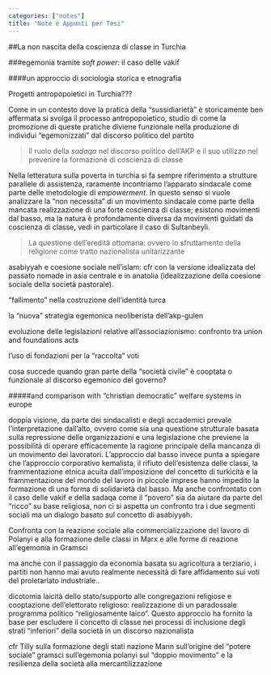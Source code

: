 ```yaml
---
categories: ["notes"]
title: "Note e Appunti per Tesi"
---
```


##La non nascita della coscienza di classe in Turchia

###egemonia tramite *soft power*: il caso delle vakif 

####un approccio di sociologia storica e etnografia

Progetti antropopoietici in Turchia???

Come in un contesto dove la pratica della "sussidiarietà" è storicamente ben affermata si svolga il processo antropopoietico, studio di come la promozione di queste pratiche diviene funzionale nella produzione di individui "egemonizzati" dal discorso politico del partito

>Il ruolo della *sadaqa* nel discorso politico dell'AKP e il suo utilizzo nel prevenire la formazione di coscienza di classe

Nella letteratura sulla poverta in turchia si fa sempre riferimento a strutture parallele di assistenza, raramente incontriamo l'apparato sindacale come parte delle metodologie di *empowerment*. In questo senso si vuole analizzare la "non necessita" di un movimento sindacale come parte della mancata realizzazione di una forte coscienza di classe; esistono movimenti dal basso, ma la natura è profondamente diversa da movimenti guidati da coscienza di classe, vedi in particolare il caso di Sultanbeyli.

>La questione dell'eredità ottomana: ovvero lo sfruttamento della religione come tratto nazionalista unitarizzante 

asabiyyah e coesione sociale nell'islam: cfr con la versione idealizzata del passato nomade in asia centrale e in anatolia (idealizzazione della coesione sociale della società pastorale).

"fallimento" nella costruzione dell'identità turca

la "nuova" strategia egemonica neoliberista dell'akp-gulen

evoluzione delle legislazioni relative all'associazionismo: confronto tra union and foundations acts

l'uso di fondazioni per la "raccolta" voti

cosa succede quando gran parte della "società civile" è cooptata o funzionale al discorso egemonico del governo?
 
#####and comparison with "christian democratic" welfare systems in europe

doppia visione, da parte dei sindacalisti e degli accademici prevale l'interpretazione dall'alto, ovvero come sia una questione strutturale basata sulla repressione delle organizzazioni e una legislazione che previene la possibilità di operare efficacemente la ragione principale della mancanza di un movimento dei lavoratori. L'approccio dal basso invece punta a spiegare che l'approccio corporativo kemalista, il rifiuto dell'esistenza delle classi, la frammentazione etnica acuita dall'imposizione del concetto di turkicità e la frammentazione del mondo del lavoro in piccole imprese hanno impedito la formazione di una forma di solidarietà dal basso.
Ma anche confrontato con il caso delle vakif e della sadaqa come il "povero" sia da aiutare da parte del "ricco" su base religiosa, non ci si aspetta un confronto tra i due segmenti sociali ma un dialogo basato sul concetto di asabiyyah.

Confronta con la reazione sociale alla commercializzazione del lavoro di Polanyi e alla formazione delle classi in Marx e alle forme di reazione all'egemonia in Gramsci

ma anche con il passaggio da economia basata su agricoltura a terziario, i partiti non hanno mai avuto realmente necessità di fare affidamento sui voti del proletariato industriale..

dicotomia laicità dello stato/supporto alle congregazioni religiose e cooptazione dell'elettorato religioso: realizzazione di un paradossale programma politico "religiosamente laico". Questo approccio ha fornito la base per escludere il concetto di classe nei processi di inclusione degli strati "inferiori" della società in un discorso nazionalista

cfr Tilly sulla formazione degli stati nazione
	Mann sull'origine del "potere sociale"
	gramsci sull'egemonia
	polanyi sul "doppio movimento" e la resilienza della società alla mercantilizzazione
